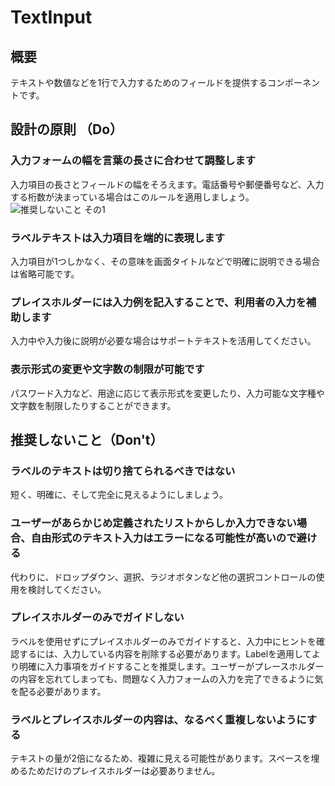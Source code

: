 
<Meta title="TextInput" of={TextInputStories} />

# TextInput

<Canvas>
  <Story of={Component} />
</Canvas>

<Controls of={Component} />

## 概要
テキストや数値などを1行で入力するためのフィールドを提供するコンポーネントです。

## 設計の原則 （Do）

### 入力フォームの幅を言葉の長さに合わせて調整します
入力項目の長さとフィールドの幅をそろえます。電話番号や郵便番号など、入力する桁数が決まっている場合はこのルールを適用しましょう。
![推奨しないこと その1](packages/component-ui/images/textarea_01.jpg)

### ラベルテキストは入力項目を端的に表現します
入力項目が1つしかなく、その意味を画面タイトルなどで明確に説明できる場合は省略可能です。

### プレイスホルダーには入力例を記入することで、利用者の入力を補助します
入力中や入力後に説明が必要な場合はサポートテキストを活用してください。

### 表示形式の変更や文字数の制限が可能です
パスワード入力など、用途に応じて表示形式を変更したり、入力可能な文字種や文字数を制限したりすることができます。

## 推奨しないこと（Don't）

### ラベルのテキストは切り捨てられるべきではない
短く、明確に、そして完全に見えるようにしましょう。

### ユーザーがあらかじめ定義されたリストからしか入力できない場合、自由形式のテキスト入力はエラーになる可能性が高いので避ける
代わりに、ドロップダウン、選択、ラジオボタンなど他の選択コントロールの使用を検討してください。

### プレイスホルダーのみでガイドしない
ラベルを使用せずにプレイスホルダーのみでガイドすると、入力中にヒントを確認するには、入力している内容を削除する必要があります。Labelを適用してより明確に入力事項をガイドすることを推奨します。ユーザーがプレースホルダーの内容を忘れてしまっても、問題なく入力フォームの入力を完了できるように気を配る必要があります。

### ラベルとプレイスホルダーの内容は、なるべく重複しないようにする
テキストの量が2倍になるため、複雑に見える可能性があります。スペースを埋めるためだけのプレイスホルダーは必要ありません。